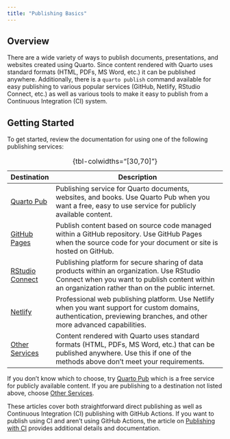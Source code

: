 ```yaml
---
title: "Publishing Basics"
---
```


## Overview

There are a wide variety of ways to publish documents, presentations, and websites created using Quarto. Since content rendered with Quarto uses standard formats (HTML, PDFs, MS Word, etc.) it can be published anywhere. Additionally, there is a `quarto publish` command available for easy publishing to various popular services (GitHub, Netlify, RStudio Connect, etc.) as well as various tools to make it easy to publish from a Continuous Integration (CI) system.

## Getting Started

To get started, review the documentation for using one of the following publishing services:

| Destination                            | Description                                                                                                                                                                                     |
|----------------------------------------|-------------------------------------------------------------------------------------------------------------------------------------------------------------------------------------------------|
| [Quarto Pub](quarto-pub.qmd)           | Publishing service for Quarto documents, websites, and books. Use Quarto Pub when you want a free, easy to use service for publicly available content.                                          |
| [GitHub Pages](github-pages.qmd)       | Publish content based on source code managed within a GitHub repository. Use GitHub Pages when the source code for your document or site is hosted on GitHub.                                   |
| [RStudio Connect](rstudio-connect.qmd) | Publishing platform for secure sharing of data products within an organization. Use RStudio Connect when you want to publish content within an organization rather than on the public internet. |
| [Netlify](netlify.qmd)                 | Professional web publishing platform. Use Netlify when you want support for custom domains, authentication, previewing branches, and other more advanced capabilities.                          |
| [Other Services](other.qmd)            | Content rendered with Quarto uses standard formats (HTML, PDFs, MS Word, etc.) that can be published anywhere. Use this if one of the methods above don't meet your requirements.               |

: {tbl-colwidths="\[30,70\]"}

If you don't know which to choose, try [Quarto Pub](quarto-pub.qmd) which is a free service for publicly available content. If you are publishing to a destination not listed above, choose [Other Services](other.qmd).

These articles cover both straightforward direct publishing as well as Continuous Integration (CI) publishing with GitHub Actions. If you want to publish using CI and aren't using GitHub Actions, the article on [Publishing with CI](ci.qmd) provides additional details and documentation.

